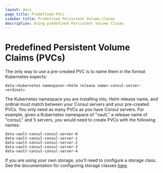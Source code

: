 ```yaml
---
layout: docs
page_title: Predefined PVCs
sidebar_title: Predefined Persistent Volume Claims
description: Using predefined Persistent Volume Claims
---
```


# Predefined Persistent Volume Claims (PVCs)

The only way to use a pre-created PVC is to name them in the format Kubernetes expects:

```text
data-<kubernetes namespace>-<helm release name>-consul-server-<ordinal>
```

The Kubernetes namespace you are installing into, Helm release name, and ordinal
must match between your Consul servers and your pre-created PVCs. You only
need as many PVCs as you have Consul servers. For example, given a Kubernetes
namespace of "vault," a release name of "consul," and 5 servers, you would need
to create PVCs with the following names:

```text
data-vault-consul-consul-server-0
data-vault-consul-consul-server-1
data-vault-consul-consul-server-2
data-vault-consul-consul-server-3
data-vault-consul-consul-server-4
```

If you are using your own storage, you'll need to configure a storage class. See the
documentation for configuring storage classes [here](https://kubernetes.io/docs/concepts/storage/storage-classes/).
